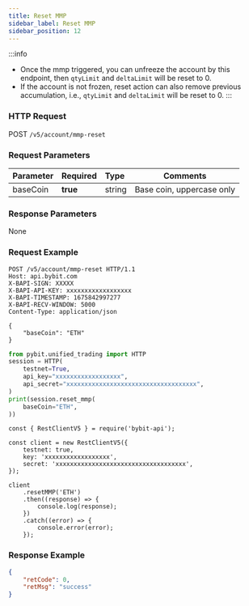 ```yaml
---
title: Reset MMP
sidebar_label: Reset MMP
sidebar_position: 12
---
```

:::info
* Once the mmp triggered, you can unfreeze the account by this endpoint, then `qtyLimit` and `deltaLimit` will be reset to 0.
* If the account is not frozen, reset action can also remove previous accumulation, i.e., `qtyLimit` and `deltaLimit` will be reset to 0.
:::

### HTTP Request
POST `/v5/account/mmp-reset`

### Request Parameters
| Parameter | Required | Type | Comments|
|:----- |:-------|:-----|------ |
|baseCoin |**true** |string |Base coin, uppercase only|

### Response Parameters
None

### Request Example
<Tabs groupId="programming-languages">
<TabItem value="http" label="HTTP">

```http
POST /v5/account/mmp-reset HTTP/1.1
Host: api.bybit.com
X-BAPI-SIGN: XXXXX
X-BAPI-API-KEY: xxxxxxxxxxxxxxxxxx
X-BAPI-TIMESTAMP: 1675842997277
X-BAPI-RECV-WINDOW: 5000
Content-Type: application/json

{
    "baseCoin": "ETH"
}
```

</TabItem>
<TabItem value="python" label="Python">

```python
from pybit.unified_trading import HTTP
session = HTTP(
    testnet=True,
    api_key="xxxxxxxxxxxxxxxxxx",
    api_secret="xxxxxxxxxxxxxxxxxxxxxxxxxxxxxxxxxxxx",
)
print(session.reset_mmp(
    baseCoin="ETH",
))
```

</TabItem>
<TabItem value="Node" label="Node.js">

```n4js
const { RestClientV5 } = require('bybit-api');

const client = new RestClientV5({
    testnet: true,
    key: 'xxxxxxxxxxxxxxxxxx',
    secret: 'xxxxxxxxxxxxxxxxxxxxxxxxxxxxxxxxxxxx',
});

client
    .resetMMP('ETH')
    .then((response) => {
        console.log(response);
    })
    .catch((error) => {
        console.error(error);
    });
```

</TabItem>
</Tabs>

### Response Example

```json
{
    "retCode": 0,
    "retMsg": "success"
}
```
